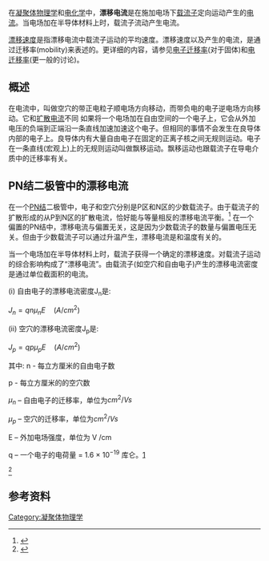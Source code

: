 {{NoteTA|G1=Physics}}
在[[凝聚体物理学|凝聚体物理学]]和[[电化学|电化学]]中，'''漂移电流'''是在施加电场下[[载流子|载流子]]定向运动产生的[[电流|电流]]。当电场加在半导体材料上时，载流子流动产生电流。

[[漂移速度|漂移速度]]是指漂移电流中载流子运动的平均速度。漂移速度以及产生的电流，是通过迁移率(mobility)来表述的。更详细的内容，请参见[[电子迁移率|电子迁移率]](对于固体)和[[电迁移率|电迁移率]](更一般的讨论)。<!--

See [[drift–diffusion_equation|drift–diffusion equation]] for the way that the drift current, [[diffusion_current|diffusion current]], and [[carrier_generation_and_recombination|carrier generation and recombination]] are combined into a single equation.-->

==概述==

在电流中，叫做空穴的带正电粒子顺电场方向移动，而带负电的电子逆电场方向移动。它和[[扩散电流|扩散电流]]不同<!-- (manifested via thermal or density gradients), which results from the random [[Brownian_motion|Brownian motion]] of charge carriers independent of electrical stimulus.-->
如果将一个电场加在自由空间的一个电子上，它会从外加电压的负端到正端沿一条直线加速加速这个电子。但相同的事情不会发生在良导体内部的电子上。良导体内有大量自由电子在固定的正离子核之间无规则运动。电子在一条直线(宏观上)上的无规则运动叫做飘移运动。飘移运动也跟载流子在导电介质中的迁移率有关。

==PN结二极管中的漂移电流==

在一个[[PN结|PN结]]二极管中，电子和空穴分别是P区和N区的少数载流子。由于载流子的扩散形成的从P到N区的扩散电流，恰好能与等量相反的漂移电流平衡。<ref>{{cite book|last=Halliday|title=Physics, Volume 2, 5Th Ed|publisher=Wiley-India, 2007|isbn=978-81-265-1089-4|pages=1115}}</ref> 
在一个偏置的PN结中，漂移电流与偏置无关，这是因为少数载流子的数量与偏置电压无关。但由于少数载流子可以通过升温产生，漂移电流是和温度有关的。

当一个电场加在半导体材料上时，载流子获得一个确定的漂移速度。对载流子运动的综合影响构成了“漂移电流”。由载流子(如空穴和自由电子)产生的漂移电流密度是通过单位截面积的电流。

(i) 自由电子的漂移电流密度J<sub>n</sub>是:

<math>J_n=qn\mu_nE\quad(A/cm^2)</math>

(ii) 空穴的漂移电流密度J<sub>p</sub>是:

<math>J_p=qp\mu_pE\quad(A/cm^2)</math>

其中:
n - 每立方厘米的自由电子数

p - 每立方厘米的的空穴数

<math>\mu_n</math> – 自由电子的迁移率，单位为<math>cm^2/Vs</math>

<math>\mu_p</math> – 空穴的迁移率，单位为<math>cm^2/Vs</math>

E – 外加电场强度，单位为 V /cm

q – 一个电子的电荷量  = 1.6 × 10<sup>−19</sup> 库仑。[https://web.archive.org/web/20160304065535/http://www.srmuniv.ac.in/downloads/drift_and_diffusion_currents.doc]

<ref>{{cite book|last=Halliday|title=Physics, Volume 2, 5Th Ed|publisher=Wiley-India, 2007|isbn= 978-81-265-1089-4|pages=1117}}</ref>

==参考资料==
{{Reflist}}

[[Category:凝聚体物理学|Category:凝聚体物理学]]